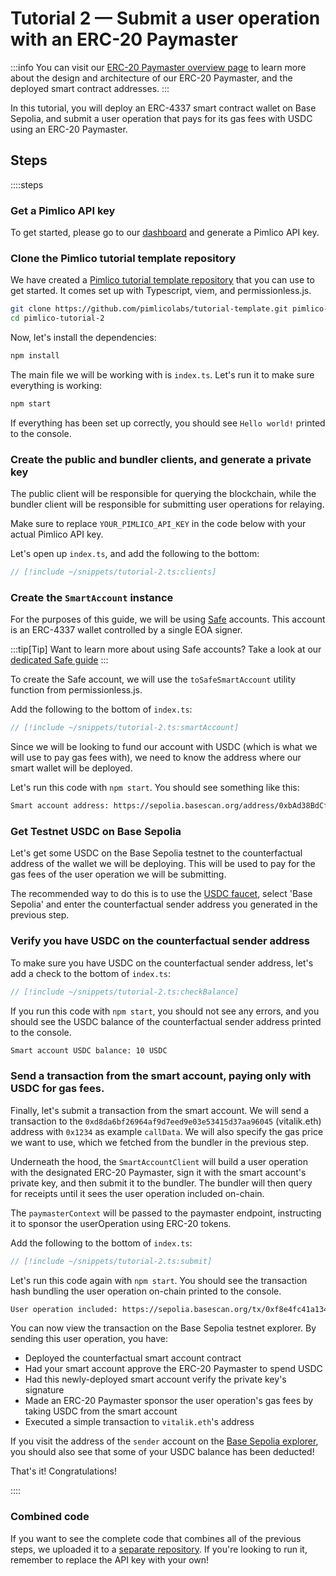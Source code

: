 # Tutorial 2 — Submit a user operation with an ERC-20 Paymaster

:::info
You can visit our [ERC-20 Paymaster overview page](/references/paymaster/erc20-paymaster) to learn more about the design and architecture of our ERC-20 Paymaster, and the deployed smart contract addresses.
:::

In this tutorial, you will deploy an ERC-4337 smart contract wallet on Base Sepolia, and submit a user operation that pays for its gas fees with USDC using an ERC-20 Paymaster.

## Steps

::::steps

### Get a Pimlico API key

To get started, please go to our [dashboard](https://dashboard.pimlico.io) and generate a Pimlico API key.

### Clone the Pimlico tutorial template repository

We have created a [Pimlico tutorial template repository](https://github.com/pimlicolabs/tutorial-template) that you can use to get started. It comes set up with Typescript, viem, and permissionless.js.

```bash
git clone https://github.com/pimlicolabs/tutorial-template.git pimlico-tutorial-2
cd pimlico-tutorial-2
```

Now, let's install the dependencies:

```bash
npm install
```

The main file we will be working with is `index.ts`. Let's run it to make sure everything is working:

```bash
npm start
```

If everything has been set up correctly, you should see `Hello world!` printed to the console.

### Create the public and bundler clients, and generate a private key

The public client will be responsible for querying the blockchain, while the bundler client will be responsible for submitting user operations for relaying.

Make sure to replace `YOUR_PIMLICO_API_KEY` in the code below with your actual Pimlico API key.

Let's open up `index.ts`, and add the following to the bottom:

```ts
// [!include ~/snippets/tutorial-2.ts:clients]
```

### Create the `SmartAccount` instance

For the purposes of this guide, we will be using [Safe](https://safe.global) accounts. This account is an ERC-4337 wallet controlled by a single EOA signer.

:::tip[Tip]
Want to learn more about using Safe accounts? Take a look at our [dedicated Safe guide](/references/permissionless/how-to/accounts/use-safe-account)
:::

To create the Safe account, we will use the `toSafeSmartAccount` utility function from permissionless.js.

Add the following to the bottom of `index.ts`:

```ts
// [!include ~/snippets/tutorial-2.ts:smartAccount]
```

Since we will be looking to fund our account with USDC (which is what we will use to pay gas fees with), we need to know the address where our smart wallet will be deployed.

Let's run this code with `npm start`. You should see something like this:

```txt
Smart account address: https://sepolia.basescan.org/address/0xbAd38BdCf884ED92ab370f69C0CD0B7b8a1459A1
```

### Get Testnet USDC on Base Sepolia

Let's get some USDC on the Base Sepolia testnet to the counterfactual address of the wallet we will be deploying. This will be used to pay for the gas fees of the user operation we will be submitting.

The recommended way to do this is to use the [USDC faucet](https://faucet.circle.com/), select 'Base Sepolia' and enter the counterfactual sender address you generated in the previous step.

### Verify you have USDC on the counterfactual sender address

To make sure you have USDC on the counterfactual sender address, let's add a check to the bottom of `index.ts`:

```ts
// [!include ~/snippets/tutorial-2.ts:checkBalance]
```

If you run this code with `npm start`, you should not see any errors, and you should see the USDC balance of the counterfactual sender address printed to the console.

```txt
Smart account USDC balance: 10 USDC
```

### Send a transaction from the smart account, paying only with USDC for gas fees.

Finally, let's submit a transaction from the smart account. We will send a transaction to the `0xd8da6bf26964af9d7eed9e03e53415d37aa96045` (vitalik.eth) address with `0x1234` as example `callData`. We will also specify the gas price we want to use, which we fetched from the bundler in the previous step.

Underneath the hood, the `SmartAccountClient` will build a user operation with the designated ERC-20 Paymaster, sign it with the smart account's private key, and then submit it to the bundler. The bundler will then query for receipts until it sees the user operation included on-chain.

The `paymasterContext` will be passed to the paymaster endpoint, instructing it to sponsor the userOperation using ERC-20 tokens.

Add the following to the bottom of `index.ts`:

```typescript
// [!include ~/snippets/tutorial-2.ts:submit]
```

Let's run this code again with `npm start`. You should see the transaction hash bundling the user operation on-chain printed to the console.

```txt
User operation included: https://sepolia.basescan.org/tx/0xf8e4fc41a134fc9530a0c019167f9dc0981874b90187717605355bdcce8b2fb7
```

You can now view the transaction on the Base Sepolia testnet explorer. By sending this user operation, you have:
- Deployed the counterfactual smart account contract
- Had your smart account approve the ERC-20 Paymaster to spend USDC
- Had this newly-deployed smart account verify the private key's signature
- Made an ERC-20 Paymaster sponsor the user operation's gas fees by taking USDC from the smart account
- Executed a simple transaction to `vitalik.eth`'s address


If you visit the address of the `sender` account on the [Base Sepolia explorer](https://sepolia.basescan.org), you should also see that some of your USDC balance has been deducted!

That's it! Congratulations!

::::

### Combined code

If you want to see the complete code that combines all of the previous steps, we uploaded it to a [separate repository](https://github.com/pimlicolabs/tutorials). If you're looking to run it, remember to replace the API key with your own!
